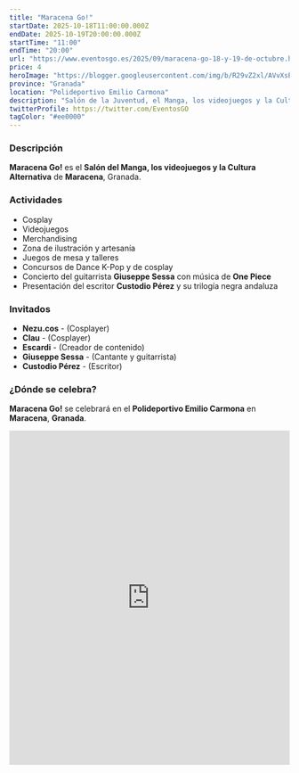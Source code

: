 ```yaml
---
title: "Maracena Go!"
startDate: 2025-10-18T11:00:00.000Z
endDate: 2025-10-19T20:00:00.000Z
startTime: "11:00"
endTime: "20:00"
url: "https://www.eventosgo.es/2025/09/maracena-go-18-y-19-de-octubre.html"
price: 4
heroImage: "https://blogger.googleusercontent.com/img/b/R29vZ2xl/AVvXsEgG77Hu8eo05IbB7lXO8D6azeLiTgmjE74qtA99zCQLcXWwUjR6aO__uNdDeNlrkRbYwmU68D6B-oi1N4VjfKgjBG9FUy70Cpy1x2SVdf5IZNGvbf7sp4VSsRj-8ogyje24GXNaEwJlS5HRdAx-bXFyfdVdCM8mXHWbhpIhECrRYfLbrJ0rCRC3hqnNlK-B/s4961/poster%20previo.jpg"
province: "Granada"
location: "Polideportivo Emilio Carmona"
description: "Salón de la Juventud, el Manga, los videojuegos y la Cultura Alternativa de Maracena"
twitterProfile: https://twitter.com/EventosGO
tagColor: "#ee0000"
---
```


### Descripción

**Maracena Go!** es el **Salón del Manga, los videojuegos y la Cultura Alternativa** de **Maracena**, Granada.

### Actividades

+ Cosplay
+ Videojuegos
+ Merchandising
+ Zona de ilustración y artesanía
+ Juegos de mesa y talleres
+ Concursos de Dance K-Pop y de cosplay
+ Concierto del guitarrista **Giuseppe Sessa** con música de **One Piece**
+ Presentación del escritor **Custodio Pérez** y su trilogía negra andaluza

### Invitados

+ **Nezu.cos** - (Cosplayer)
+ **Clau** - (Cosplayer)
+ **Escardi** - (Creador de contenido)
+ **Giuseppe Sessa** - (Cantante y guitarrista)
+ **Custodio Pérez** - (Escritor)

### ¿Dónde se celebra?

**Maracena Go!** se celebrará en el **Polideportivo Emilio Carmona** en **Maracena**, **Granada**.
<iframe src="https://www.google.com/maps/embed?pb=!1m18!1m12!1m3!1d3177.58366692724!2d-3.6377772237984636!3d37.21011704448504!2m3!1f0!2f0!3f0!3m2!1i1024!2i768!4f13.1!3m3!1m2!1s0xd71fded21149e89%3A0xb6c31ef633bfe195!2sPabell%C3%B3n%20Colegio%20Emilio%20Carmona!5e0!3m2!1ses!2ses!4v1758617509684!5m2!1ses!2ses" width="100%" height="600" style="border:0;" allowfullscreen="" loading="lazy" referrerpolicy="no-referrer-when-downgrade"></iframe>
